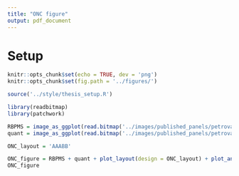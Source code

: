 ```yaml
---
title: "ONC figure"
output: pdf_document
---
```


# Setup
```r
knitr::opts_chunk$set(echo = TRUE, dev = 'png')
knitr::opts_chunk$set(fig.path = '../figures/')

source('../style/thesis_setup.R')

library(readbitmap)
library(patchwork)
```

```r
RBPMS = image_as_ggplot(read.bitmap('../images/published_panels/petrova_ONC_RBPMS.png'))
quant = image_as_ggplot(read.bitmap('../images/published_panels/petrova_ONC_quant.png'))

ONC_layout = 'AAABB'

ONC_figure = RBPMS + quant + plot_layout(design = ONC_layout) + plot_annotation(tag_levels = 'A')
ONC_figure
```